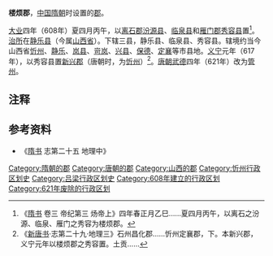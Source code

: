 '''楼烦郡'''，[[中国|中国]][[隋朝|隋朝]]时设置的[[郡|郡]]。

[[大业_(年号)|大业]]四年（608年）夏四月丙午，以[[离石郡|离石郡]][[汾源县|汾源县]]、[[临泉县_(隋朝)|临泉县]]和[[雁门郡|雁门郡]][[秀容县|秀容县]]置<ref>《[[隋书|隋书]] 卷三 帝纪第三 炀帝上》四年春正月乙巳......夏四月丙午，以离石之汾源、临泉、雁门之秀容为楼烦郡。</ref>。[[治所|治所]]在[[静乐县|静乐县]]（今属[[山西省|山西省]]）。下辖三县，静乐县、临泉县、秀容县。辖境约当今山西省[[忻州|忻州]]、[[静乐县|静乐]]、[[岚县|岚县]]、[[岢岚县|岢岚]]、[[兴县|兴县]]、[[保德县|保德]]、[[定襄县|定襄]]等市县地。[[义宁|义宁]]元年（617年），以秀容县置[[新兴郡_(建安)|新兴郡]]（唐朝时，为[[忻州_(古代)|忻州]]）<ref>《[[新唐书|新唐书]]·志第二十九·地理三》石州昌化郡......忻州定襄郡，下。本新兴郡，义宁元年以楼烦郡之秀容置。土贡......</ref>。[[唐朝|唐朝]][[武德|武德]]四年（621年）改为[[管州_(唐朝)|管州]]。

== 注释 ==

{{Reflist|2}}

== 参考资料 ==
*《[[隋书|隋书]] 志第二十五 地理中》

{{隋朝行政區劃|nocat}}
{{山西行政区划小作品}}
{{DEFAULTSORT:L}}
[[Category:隋朝的郡|Category:隋朝的郡]]
[[Category:唐朝的郡|Category:唐朝的郡]]
[[Category:山西的郡|Category:山西的郡]]
[[Category:忻州行政区划史|Category:忻州行政区划史]]
[[Category:吕梁行政区划史|Category:吕梁行政区划史]]
[[Category:608年建立的行政区划|Category:608年建立的行政区划]]
[[Category:621年废除的行政区划|Category:621年废除的行政区划]]